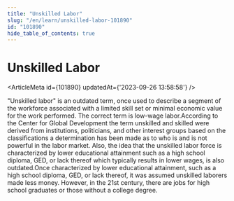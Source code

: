 ```yaml
---
title: "Unskilled Labor"
slug: "/en/learn/unskilled-labor-101890"
id: "101890"
hide_table_of_contents: true
---
```



# Unskilled Labor

<ArticleMeta id={101890} updatedAt={'2023-09-26 13:58:58'} />
<div className='border-solid border-b border-t-0 my-4 border-[var(--ifm-color-gray-300)]' />

"Unskilled labor" is an outdated term, once used to describe a segment of the workforce associated with a limited skill set or minimal economic value for the work performed. The correct term is low-wage labor.According to the Center for Global Development the term unskilled and skilled were derived from institutions, politicians, and other interest groups based on the classifications a determination has been made as to who is and is not powerful in the labor market. Also, the idea that the unskilled labor force is characterized by lower educational attainment such as a high school diploma, GED, or lack thereof which typically results in lower wages, is also outdated.Once characterized by lower educational attainment, such as a high school diploma, GED, or lack thereof, it was assumed unskilled laborers made less money. However, in the 21st century, there are jobs for high school graduates or those without a college degree.
